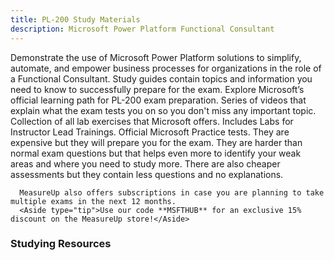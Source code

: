 ```yaml
---
title: PL-200 Study Materials
description: Microsoft Power Platform Functional Consultant
---
```


<LinkCard title="Explore additional resources below!" href="#studying-resources" />

<Card title="Get Started" icon="star"> 
  <LinkCard title="Exam PL-200: Microsoft Power Platform Functional Consultant" href="https://learn.microsoft.com/credentials/certifications/power-platform-functional-consultant-associate?WT.mc_id=studentamb_165290" target="_blank"/>
      Demonstrate the use of Microsoft Power Platform solutions to simplify, automate, and empower business processes for organizations in the role of a Functional Consultant.
  <LinkCard title="PL-200 Study Guide" href="https://learn.microsoft.com/credentials/certifications/resources/study-guides/pl-200?WT.mc_id=studentamb_165290" target="_blank"/>
      Study guides contain topics and information you need to know to successfully prepare for the exam.
  <LinkCard title="Microsoft Learn" href="https://learn.microsoft.com/training/courses/pl-200t00?WT.mc_id=studentamb_165290" target="_blank"/>
      Explore Microsoft’s official learning path for PL-200 exam preparation.
  <LinkCard title="Exam Readiness Zone" href="https://learn.microsoft.com/shows/exam-readiness-zone/preparing-for-pl-200-configure-microsoft-dataverse-1-of-6?WT.mc_id=studentamb_165290" target="_blank"/>
      Series of videos that explain what the exam tests you on so you don't miss any important topic.
  <LinkCard title="Exam Labs" href="https://certs.msfthub.wiki/labs/power/pl-200" target="_blank"/>
      Collection of all lab exercises that Microsoft offers. Includes Labs for Instructor Lead Trainings.
</Card>

<Card title="MeasureUp Practice Tests" icon="open-book"> 
<CardGrid>
  <LinkCard title="MeasureUp Assessment" href="https://www.measureup.com/assessment-pl-200-microsoft-power-platform-functional-consultant.html#u44" target="_blank"/>
  <LinkCard title="MeasureUp Practice Test" href="https://www.measureup.com/microsoft-practice-test-pl-200-microsoft-power-platform-functional-consultant.html#u44" target="_blank"/>
</CardGrid>
  <LinkCard title="MeasureUp Subscriptions" href="https://www.measureup.com/subscription-plans-for-individuals#u44" target="_blank"/>
      Official Microsoft Practice tests. They are expensive but they will prepare you for the exam. They are harder than normal exam questions but that helps 
      even more to identify your weak areas and where you need to study more. There are also cheaper assessments but they contain less questions and no explanations.

      MeasureUp also offers subscriptions in case you are planning to take multiple exams in the next 12 months. 
      <Aside type="tip">Use our code **MSFTHUB** for an exclusive 15% discount on the MeasureUp store!</Aside>
</Card>

### Studying Resources

<Tabs>

  <TabItem label="Text">
  <CardGrid>
    <LinkCard title="Microsoft Learn" href="https://learn.microsoft.com/training/courses/pl-200t00?WT.mc_id=studentamb_165290" target="_blank"/>
  </CardGrid>
  </TabItem>

  <TabItem label="Videos">
  <CardGrid>
  	<LinkCard title="Microsoft Learn Exam Readiness Zone" href="https://learn.microsoft.com/shows/exam-readiness-zone/preparing-for-pl-200-configure-microsoft-dataverse-1-of-6?WT.mc_id=studentamb_165290" target="_blank"/>
    <LinkCard title="Microsoft Virtual Training Day - Rapidly Build Apps" href="https://events.microsoft.com/allevents/?language=English&clientTimeZone=1&search=Microsoft%20Power%20Platform%20Virtual%20Training%20Day:%20Rapidly%20Build%20Apps&WT.mc_id=studentamb_165290" target="_blank"/>
  </CardGrid>
  </TabItem>

  <TabItem label="Paid">
  <CardGrid>
    <LinkCard title="Pluralsight Course" href="https://www.pluralsight.com/paths/microsoft-power-platform-functional-consultant-pl-200" target="_blank"/>
    <LinkCard title="LinkedIn Learning Course by Rishona Elijah" href="https://www.linkedin.com/learning/cert-prep-power-platform-functional-consultant-associate-pl-200" target="_blank"/>
  </CardGrid>
  </TabItem>

  <TabItem label="Tests">
  <CardGrid>
    <LinkCard title="MS Learn Practice Assessment" href="https://learn.microsoft.com/certifications/exams/pl-200/practice/assessment?assessment-type=practice&assessmentId=64&WT.mc_id=studentamb_165290" target="_blank"/>
    <LinkCard title="MeasureUp Practice Tests" href="https://www.measureup.com/microsoft-practice-test-pl-200-microsoft-power-platform-functional-consultant.html#u44" target="_blank"/> 
    <LinkCard title="MeasureUp Assessment" href="https://www.measureup.com/assessment-pl-200-microsoft-power-platform-functional-consultant.html#u44" target="_blank"/>
    <LinkCard title="Whizlab Practice Tests" href="https://www.whizlabs.com/microsoft-power-functional-consultant-pl-200-certification/" target="_blank"/>
  </CardGrid>
  </TabItem>

  <TabItem label="Misc">
  <CardGrid>
  </CardGrid>
  </TabItem>
  
</Tabs>
